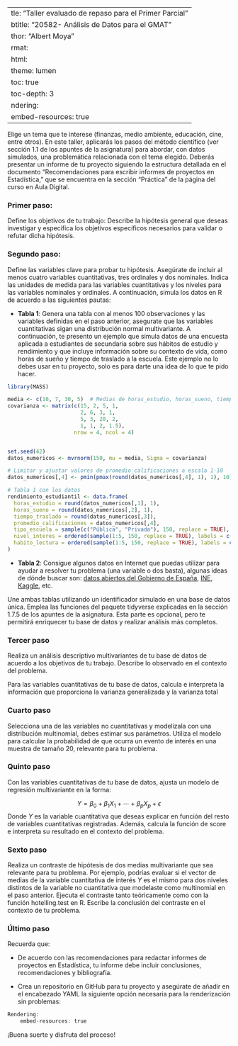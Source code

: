   ---
title: "Taller evaluado de repaso para el Primer Parcial"
subtitle: "20582- Análisis de Datos para el GMAT"
author: "Albert Moya"
format:
  html:
    theme: lumen
    toc: true
    toc-depth: 3
Rendering:
    embed-resources: true
---

Elige un tema que te interese (finanzas, medio ambiente, educación, cine, entre otros). En este taller, aplicarás los pasos del método científico (ver sección 1.1 de los apuntes de la asignatura) para abordar, con datos simulados, una problemática relacionada con el tema elegido. Deberás presentar un informe de tu proyecto siguiendo la estructura detallada en el documento “Recomendaciones para escribir informes de proyectos en Estadística,” que se encuentra en la sección "Práctica" de la página del curso en Aula Digital.

### Primer paso: 

Define los objetivos de tu trabajo: Describe la hipótesis general que deseas investigar y especifica los objetivos específicos necesarios para validar o refutar dicha hipótesis.

### Segundo paso:

Define las variables clave para probar tu hipótesis. Asegúrate de incluir al menos cuatro variables cuantitativas, tres ordinales y dos nominales. Indica las unidades de medida para las variables cuantitativas y los niveles para las variables nominales y ordinales. A continuación, simula los datos en R de acuerdo a las siguientes pautas:

* **Tabla 1**: Genera una tabla con al menos 100 observaciones y las variables definidas en el paso anterior, asegurate que las variables cuantitativas sigan una distribución normal multivariante. A continuación, te presento un ejemplo que simula datos de una encuesta aplicada a estudiantes de secundaria sobre sus hábitos de estudio y rendimiento y que incluye información sobre su contexto de vida, como horas de sueño y tiempo de traslado a la escuela. Este ejemplo no lo debes usar en tu proyecto, solo es para darte una idea de lo que te pido hacer.

```r
library(MASS)

media <- c(10, 7, 30, 5)  # Medias de horas_estudio, horas_sueno, tiempo_traslado, promedio_calificaciones
covarianza <- matrix(c(15, 2, 5, 1,
                       2, 6, 3, 1,
                       5, 3, 20, 2,
                       1, 1, 2, 1.5), 
                     nrow = 4, ncol = 4)


set.seed(42)
datos_numericos <- mvrnorm(150, mu = media, Sigma = covarianza)

# Limitar y ajustar valores de promedio_calificaciones a escala 1-10
datos_numericos[,4] <- pmin(pmax(round(datos_numericos[,4], 1), 1), 10)

# Tabla 1 con los datos 
rendimiento_estudiantil <- data.frame(
  horas_estudio = round(datos_numericos[,1], 1),
  horas_sueno = round(datos_numericos[,2], 1),
  tiempo_traslado = round(datos_numericos[,3]),
  promedio_calificaciones = datos_numericos[,4],
  tipo_escuela = sample(c("Pública", "Privada"), 150, replace = TRUE),
  nivel_interes = ordered(sample(1:5, 150, replace = TRUE), labels = c("Muy Bajo", "Bajo", "Medio", "Alto", "Muy Alto")),
  habito_lectura = ordered(sample(1:5, 150, replace = TRUE), labels = c("Nada", "Poco", "Regular", "Frecuente", "Muy Frecuente"))
)
```


* **Tabla 2**: Consigue algunos datos en Internet que puedas utilizar para ayudar a resolver tu problema (una variable o dos basta), algunas ideas de dónde buscar son: [datos abiertos del Gobierno de España](https://datos.gob.es/es/), [INE](https://www.ine.es/ss/Satellite?L=0&c=Page&cid=1259942408928&p=1259942408928&pagename=ProductosYServicios%2FPYSLayout), [Kaggle](https://www.kaggle.com/), etc. 


Une ambas tablas utilizando un identificador simulado en una base de datos única. Emplea las funciones del paquete tidyverse explicadas en la sección 1.7.5 de los apuntes de la asignatura. Esta parte es opcional, pero te permitirá enriquecer tu base de datos y realizar análisis más completos.


### Tercer paso

Realiza un análisis descriptivo multivariantes de tu base de datos de acuerdo a los objetivos de tu trabajo. Describe lo observado en el contexto del problema. 

Para las variables cuantitativas de tu base de datos, calcula e interpreta la información que proporciona la varianza generalizada y la varianza total

### Cuarto paso

Selecciona una de las variables no cuantitativas y modelízala con una distribución multinomial, debes estimar sus parámetros. Utiliza el modelo para calcular la probabilidad de que ocurra un evento de interés en una muestra de tamaño 20, relevante para tu problema.

### Quinto paso

Con las variables cuantitativas de tu base de datos, ajusta un modelo de regresión multivariante en la forma:

$$Y=\beta_0+\beta_1 X_1+ \cdots + \beta_p X_p + \epsilon$$
Donde $Y$ es la variable cuantitativa que deseas explicar en función del resto de variables cuantitativas registradas. Además, calcula la función de score e interpreta su resultado en el contexto del problema.

### Sexto paso

Realiza un contraste de hipótesis de dos medias multivariante que sea relevante para tu problema. Por ejemplo, podrías evaluar si el vector de medias de la variable cuantitativa de interés $Y$ es el mismo para dos niveles distintos de la variable no cuantitativa que modelaste como multinomial en el paso anterior. Ejecuta el contraste tanto teóricamente como con la función hotelling.test en R. Escribe la conclusión del contraste en el contexto de tu problema.

### Último paso

Recuerda que:

* De acuerdo con las recomendaciones para redactar informes de proyectos en Estadística, tu informe debe incluir conclusiones, recomendaciones y bibliografía.

* Crea un repositorio en GitHub para tu proyecto y asegúrate de añadir en el encabezado YAML la siguiente opción necesaria para la renderización sin problemas:


```r
Rendering:
    embed-resources: true

```

¡Buena suerte y disfruta del proceso!






